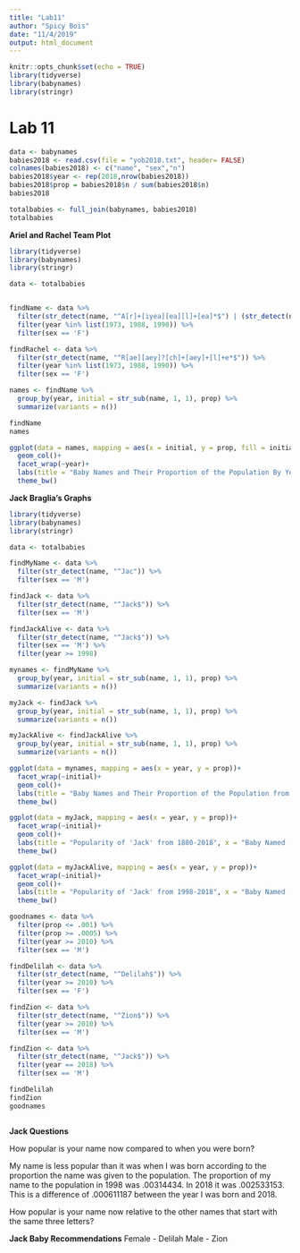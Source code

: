 ```yaml
---
title: "Lab11"
author: "Spicy Bois"
date: "11/4/2019"
output: html_document
---
```


```r
knitr::opts_chunk$set(echo = TRUE)
library(tidyverse)
library(babynames)
library(stringr)
```

# Lab 11

```r
data <- babynames
babies2018 <- read.csv(file = "yob2018.txt", header= FALSE)
colnames(babies2018) <- c("name", "sex","n")
babies2018$year <- rep(2018,nrow(babies2018))
babies2018$prop = babies2018$n / sum(babies2018$n)
babies2018

totalbabies <- full_join(babynames, babies2018)
totalbabies
```
**Ariel and Rachel Team Plot**

```r
library(tidyverse)
library(babynames)
library(stringr)

data <- totalbabies


findName <- data %>%
  filter(str_detect(name, "^A[r]+[iyea][ea][l]+[ea]*$") | (str_detect(name, "^R[ae][aey]?[ch]+[aey]+[l]+e*$"))) %>% 
  filter(year %in% list(1973, 1988, 1990)) %>% 
  filter(sex == 'F')

findRachel <- data %>%
  filter(str_detect(name, "^R[ae][aey]?[ch]+[aey]+[l]+e*$")) %>% 
  filter(year %in% list(1973, 1988, 1990)) %>% 
  filter(sex == 'F')

names <- findName %>% 
  group_by(year, initial = str_sub(name, 1, 1), prop) %>% 
  summarize(variants = n())

findName
names

ggplot(data = names, mapping = aes(x = initial, y = prop, fill = initial))+
  geom_col()+
  facet_wrap(~year)+
  labs(title = "Baby Names and Their Proportion of the Population By Year", x = "Names (All Versions of Ariel and Rachel)", y = "Proportion of Babies w/ that Name")+
  theme_bw()
```

**Jack Braglia's Graphs**
```r
library(tidyverse)
library(babynames)
library(stringr)

data <- totalbabies

findMyName <- data %>% 
  filter(str_detect(name, "^Jac")) %>% 
  filter(sex == 'M')

findJack <- data %>% 
  filter(str_detect(name, "^Jack$")) %>% 
  filter(sex == 'M')

findJackAlive <- data %>% 
  filter(str_detect(name, "^Jack$")) %>% 
  filter(sex == 'M') %>% 
  filter(year >= 1998)

mynames <- findMyName %>% 
  group_by(year, initial = str_sub(name, 1, 1), prop) %>% 
  summarize(variants = n())

myJack <- findJack %>% 
  group_by(year, initial = str_sub(name, 1, 1), prop) %>% 
  summarize(variants = n())

myJackAlive <- findJackAlive %>% 
  group_by(year, initial = str_sub(name, 1, 1), prop) %>% 
  summarize(variants = n())

ggplot(data = mynames, mapping = aes(x = year, y = prop))+
  facet_wrap(~initial)+
  geom_col()+
  labs(title = "Baby Names and Their Proportion of the Population from 1880-2018", x = "Names Starting with 'Jac'", y = "Proportion of Babies w/ that Name")+
  theme_bw()

ggplot(data = myJack, mapping = aes(x = year, y = prop))+
  facet_wrap(~initial)+
  geom_col()+
  labs(title = "Popularity of 'Jack' from 1880-2018", x = "Baby Named 'Jack'", y = "Proportion of Babies w/ Name Jack")+
  theme_bw()

ggplot(data = myJackAlive, mapping = aes(x = year, y = prop))+
  facet_wrap(~initial)+
  geom_col()+
  labs(title = "Popularity of 'Jack' from 1998-2018", x = "Baby Named 'Jack'", y = "Proportion of Babies w/ Name Jack")+
  theme_bw()

goodnames <- data %>% 
  filter(prop <= .001) %>% 
  filter(prop >= .0005) %>% 
  filter(year >= 2010) %>% 
  filter(sex == 'M')

findDelilah <- data %>% 
  filter(str_detect(name, "^Delilah$")) %>% 
  filter(year >= 2010) %>% 
  filter(sex == 'F')

findZion <- data %>% 
  filter(str_detect(name, "^Zion$")) %>% 
  filter(year >= 2010) %>% 
  filter(sex == 'M')

findZion <- data %>% 
  filter(str_detect(name, "^Jack$")) %>% 
  filter(year == 2018) %>% 
  filter(sex == 'M')

findDelilah
findZion
goodnames



```
**Jack Questions**

How popular is your name now compared to when you were born? 

My name is less popular than it was when I was born according to the proportion the name was given to the population. The proportion of my name to the population in 1998 was .00314434. In 2018 it was .002533153. This is a difference of .000611187 between the year I was born and 2018.

How popular is your name now relative to the other names that start with the same three letters?


**Jack Baby Recommendations**
Female - Delilah
Male - Zion

